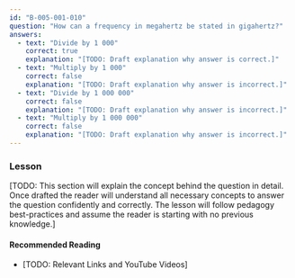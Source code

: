 ```yaml
---
id: "B-005-001-010"
question: "How can a frequency in megahertz be stated in gigahertz?"
answers:
  - text: "Divide by 1 000"
    correct: true
    explanation: "[TODO: Draft explanation why answer is correct.]"
  - text: "Multiply by 1 000"
    correct: false
    explanation: "[TODO: Draft explanation why answer is incorrect.]"
  - text: "Divide by 1 000 000"
    correct: false
    explanation: "[TODO: Draft explanation why answer is incorrect.]"
  - text: "Multiply by 1 000 000"
    correct: false
    explanation: "[TODO: Draft explanation why answer is incorrect.]"
---
```


### Lesson

[TODO: This section will explain the concept behind the question in detail. Once drafted the reader will understand all necessary concepts to answer the question confidently and correctly. The lesson will follow pedagogy best-practices and assume the reader is starting with no previous knowledge.]

#### Recommended Reading

- [TODO: Relevant Links and YouTube Videos]
